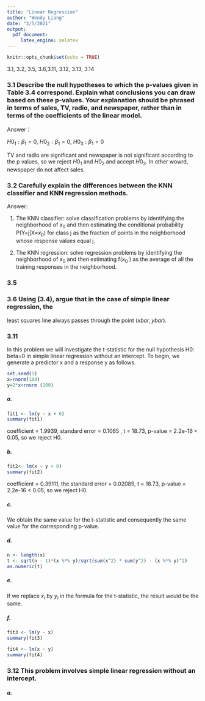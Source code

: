 ```yaml
---
title: "Linear Regression"
author: "Wendy Liang"
date: "2/5/2021"
output:
  pdf_document: 
     latex_engine: xelatex
---
```


```r
knitr::opts_chunk$set(echo = TRUE)
```

3.1, 3.2, 3.5, 3.6,3.11, 3.12, 3.13, 3.14

### 3.1 Describe the null hypotheses to which the p-values given in Table 3.4 correspond. Explain what conclusions you can draw based on these p-values. Your explanation should be phrased in terms of sales, TV, radio, and newspaper, rather than in terms of the coefficients of the linear model.

Answer：

$H0_1:\beta_1=0$, $H0_2:\beta_1=0$, $H0_3:\beta_1=0$

TV and radio are significant and newspaper is not significant according to the p values, so we reject $H0_1$ and $H0_2$ and accept $H0_3$. In other wowrd, newspaper do not affect sales.


### 3.2 Carefully explain the differences between the KNN classifier and KNN regression methods.

Answer:

1) The KNN classifier: solve classification problems by identifying the neighborhood of $x_0$ and then estimating the conditional probability P(Y=j|X=$x_0$) for class j as the fraction of points in the neighborhood whose response values equal j. 

2) The KNN regression: solve regression problems by identifying the neighborhood of $x_0$ and then estimating f($x_0$ ) as the average of all the training responses in the neighborhood.


### 3.5

\includegraphics{5.jpg}


### 3.6 Using (3.4), argue that in the case of simple linear regression, the
least squares line always passes through the point $(x bar, y bar)$.

\includegraphics{6.jpg}


### 3.11 
In this problem we will investigate the t-statistic for the null hypothesis H0: beta=0 in simple linear regression without an intercept. To begin, we generate a predictor x and a response y as follows.
```r
set.seed(1)
x=rnorm(100)
y=2*x+rnorm (100)
```

##### a.
```r
fit1 <- lm(y ~ x + 0)
summary(fit1)
```
coefficient = 1.9939, standard error = 0.1065 , t = 18.73, p-value = 2.2e-16 < 0.05, so we reject H0.

##### b.
```r
fit2<- lm(x ~ y + 0)
summary(fit2)
```
coefficient = 0.39111, the standard error =  0.02089, t = 18.73, p-value = 2.2e-16 < 0.05, so we reject H0.

##### c.

We obtain the same value for the t-statistic and consequently the same value for the corresponding p-value.


##### d.
```r
n <- length(x)
t <- sqrt(n - 1)*(x %*% y)/sqrt(sum(x^2) * sum(y^2) - (x %*% y)^2)
as.numeric(t)
```

##### e.

If we replace $x_i$ by $y_i$ in the formula for the t-statistic, the result would be the same.


##### f.
```r
fit3 <- lm(y ~ x)
summary(fit3)

fit4 <- lm(x ~ y)
summary(fit4)
```


### 3.12 This problem involves simple linear regression without an intercept.

##### a.